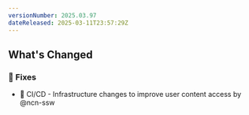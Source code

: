 ```yaml
---
versionNumber: 2025.03.97
dateReleased: 2025-03-11T23:57:29Z
---
```


## What's Changed
### 🔧 Fixes
* 🧱 CI/CD - Infrastructure changes to improve user content access by @ncn-ssw
